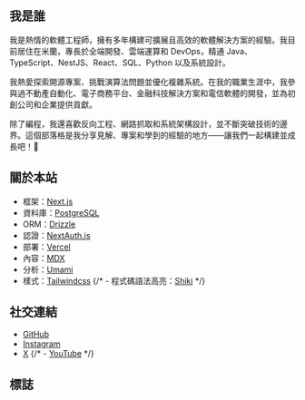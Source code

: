 ---
---

## 我是誰

我是熱情的軟體工程師，擁有多年構建可擴展且高效的軟體解決方案的經驗。我目前居住在米蘭，專長於全端開發、雲端運算和 DevOps，精通 Java、TypeScript、NestJS、React、SQL、Python 以及系統設計。

我熱愛探索開源專案、挑戰演算法問題並優化複雜系統。在我的職業生涯中，我參與過不動產自動化、電子商務平台、金融科技解決方案和電信軟體的開發，並為初創公司和企業提供貢獻。

除了編程，我還喜歡反向工程、網路抓取和系統架構設計，並不斷突破技術的邊界。這個部落格是我分享見解、專案和學到的經驗的地方——讓我們一起構建並成長吧！🚀

## 關於本站

- 框架：[Next.js](https://nextjs.org/)
- 資料庫：[PostgreSQL](https://www.postgresql.org/)
- ORM：[Drizzle](https://orm.drizzle.team/)
- 認證：[NextAuth.js](https://next-auth.js.org/)
- 部署：[Vercel](https://vercel.com)
- 內容：[MDX](https://mdxjs.com/)
- 分析：[Umami](https://github.com/umami-software/umami)
- 樣式：[Tailwindcss](https://tailwindcss.com)
  {/* - 程式碼語法高亮：[Shiki](https://github.com/shikijs/shiki) */}

## 社交連結

- [GitHub](https://github.com/lucaimbalzano)
- [Instagram](https://www.instagram.com/lucas.imbalzano)
- [X](https://x.com/lucaimbalzano)
  {/* - [YouTube](https://www.youtube.com/@simbashrd) */}

## 標誌

<Logo />
